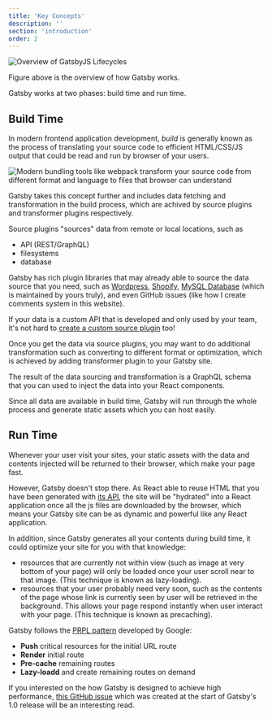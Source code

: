 ```yaml
---
title: 'Key Concepts'
description: ''
section: 'introduction'
order: 2
---
```


![Overview of GatsbyJS Lifecycles](https://res.cloudinary.com/djzsjzasg/image/upload/v1622712465/malcolm-kee/gatsbyjs-overview_ujrogk.png)

Figure above is the overview of how Gatsby works.

Gatsby works at two phases: build time and run time.

## Build Time

In modern frontend application development, _build_ is generally known as the process of translating your source code to efficient HTML/CSS/JS output that could be read and run by browser of your users.

<img
  src="https://res.cloudinary.com/djzsjzasg/image/upload/v1622712534/malcolm-kee/webpack-viz_gwa5ob.svg"
  className="bg-black px-3 rounded-lg"
  alt="Modern bundling tools like webpack transform your source code from different format and language to files that browser can understand"
/>

Gatsby takes this concept further and includes data fetching and transformation in the build process, which are achived by source plugins and transformer plugins respectively.

Source plugins "sources" data from remote or local locations, such as

- API (REST/GraphQL)
- filesystems
- database

Gatsby has rich plugin libraries that may already able to source the data source that you need, such as [Wordpress](https://www.gatsbyjs.org/packages/gatsby-source-wordpress/), [Shopify](https://www.gatsbyjs.org/packages/gatsby-source-shopify), [MySQL Database](https://www.gatsbyjs.org/packages/gatsby-source-mysql) (which is maintained by yours truly), and even GitHub issues (like how I create comments system in this website).

If your data is a custom API that is developed and only used by your team, it's not hard to [create a custom source plugin](/fast-site-with-gatsby-js/create-source-plugin) too!

Once you get the data via source plugins, you may want to do additional transformation such as converting to different format or optimization, which is achieved by adding transformer plugin to your Gatsby site.

The result of the data sourcing and transformation is a GraphQL schema that you can used to inject the data into your React components.

Since all data are available in build time, Gatsby will run through the whole process and generate static assets which you can host easily.

## Run Time

Whenever your user visit your sites, your static assets with the data and contents injected will be returned to their browser, which make your page fast.

However, Gatsby doesn't stop there. As React able to reuse HTML that you have been generated with [its API][reactdom-server], the site will be "hydrated" into a React application once all the js files are downloaded by the browser, which means your Gatsby site can be as dynamic and powerful like any React application.

In addition, since Gatsby generates all your contents during build time, it could optimize your site for you with that knowledge:

- resources that are currently not within view (such as image at very bottom of your page) will only be loaded once your user scroll near to that image. (This technique is known as lazy-loading).
- resources that your user probably need very soon, such as the contents of the page whose link is currently seen by user will be retrieved in the background. This allows your page respond instantly when user interact with your page. (This technique is known as precaching).

<aside>

Gatsby follows the [PRPL pattern][prpl-pattern] developed by Google:

- **Push** critical resources for the initial URL route
- **Render** initial route
- **Pre-cache** remaining routes
- **Lazy-loadd** and create remaining routes on demand

If you interested on the how Gatsby is designed to achieve high performance, [this GitHub issue](gatsby-performance-issue) which was created at the start of Gatsby's 1.0 release will be an interesting read.

</aside>

[reactdom-server]: https://reactjs.org/docs/react-dom-server.html
[prpl-pattern]: https://developers.google.com/web/fundamentals/performance/prpl-pattern/
[gatsby-performance-issue]: https://github.com/gatsbyjs/gatsby/issues/431

